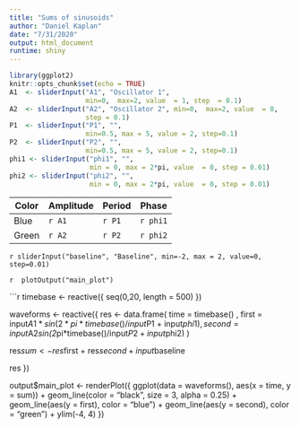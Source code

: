 ```yaml
---
title: "Sums of sinusoids"
author: "Daniel Kaplan"
date: "7/31/2020"
output: html_document
runtime: shiny
---
```


```r
library(ggplot2)
knitr::opts_chunk$set(echo = TRUE)
A1  <- sliderInput("A1", "Oscillator 1", 
                   min=0,  max=2, value  = 1, step  = 0.1)
A2  <- sliderInput("A2", "Oscillator 2", min=0,  max=2, value  = 0,
                   step = 0.1)
P1  <- sliderInput("P1", "",  
                   min=0.5, max = 5, value = 2, step=0.1)
P2  <- sliderInput("P2", "",  
                   min=0.5, max = 5, value = 2, step=0.1)
phi1 <- sliderInput("phi1", "", 
                    min = 0, max = 2*pi, value  = 0, step = 0.01)
phi2 <- sliderInput("phi2", "", 
                    min = 0, max = 2*pi, value  = 0, step = 0.01)

```

Color    | Amplitude | Period | Phase
---------|-----------|--------|--------
Blue    | `r A1`    | `r P1` | `r phi1`
Green   | `r A2`    | `r P2` | `r phi2`


`r sliderInput("baseline", "Baseline", min=-2, max = 2, value=0, step=0.01)`

`r  plotOutput("main_plot")`


```r
timebase <- reactive({
  seq(0,20, length = 500)
})

waveforms <- reactive({
  res <- data.frame(
    time = timebase() ,
    first  = input$A1*sin(2*pi*timebase()/input$P1 + input$phi1),
    second = input$A2*sin(2*pi*timebase()/input$P2 + input$phi2)
  ) 
  
  res$sum <-  res$first + res$second + input$baseline
  
  res
})


output$main_plot <- renderPlot({
  ggplot(data = waveforms(), aes(x = time, y = sum)) +
    geom_line(color = "black", size = 3, alpha = 0.25)  +
    geom_line(aes(y = first), color = "blue") +
    geom_line(aes(y  = second), color = "green")  +
    ylim(-4,  4)
})

